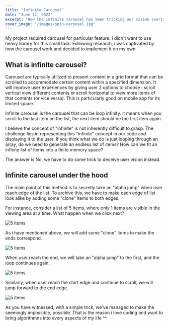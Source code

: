 ```yaml
---
title: "Infinite Carousel"
date: "June 12, 2022"
excerpt: "How the infinite carousel has been tricking our vision overtime?"
cover_image: "/images/spin-carousel.jpg"
---
```


My project required carousel for particular feature. I didn't want to use heavy library for this small task. Following research, i was captivated by how the carousel work and decided to implement it on my own.

## What is infinite carousel?

Carousel are typically utilized to present content in a grid format that can be scrolled to accommodate certain content within a specified dimension. It will improve user experiences by giving user 2 options to choose : scroll vertical view different contents or scroll horizontal to view more items of that contents (or vice versa). This is particularly good on mobile app for its limited space.

Infinite carousel is the carousel that can be loop infinity. it means when you scroll to the last item on the list, the next item should be the first item again.

I believe the concept of "infinite" is not inherently difficult to grasp. The challenge lies in representing this "infinite" concept in our code and displaying it to the user. If you think what we do is just looping through an array, do we need to generate an endless list of items? How can we fit an infinite list of items into a finite memory space?

The answer is No, we have to do some trick to deceive user vision instead.

## Infinite carousel under the hood

The main point of this method is to secretly take an "alpha jump" when user reach edge of the list. To archive this, we have to make each edge of list look alike by adding some "clone" items to both edges.

For instance, consider a list of 5 items, where only 1 items are visible in the viewing area at a time. What happen when we click next?

![5 items](/images/the_secret_of_infinite_carousel/carousel-1.png)

As i have mentioned above, we will add some "clone" items to make the ends correspond.

![5 items](/images/the_secret_of_infinite_carousel/clone-item.png)

When user reach the end, we will take an "alpha jump" to the first, and the loop continues again.

![5 items](/images/the_secret_of_infinite_carousel/jump-backwards.png)

Similarly, when user reach the start edge and continue to scroll, we will jump forward to the end edge.

![5 items](/images/the_secret_of_infinite_carousel/jump-forwards.png)

As you have witnessed, with a simple trick, we've managed to make the seemingly impossible, possible. That is the reason i love coding and want to bring algorithmns into every aspects of my life ^^
